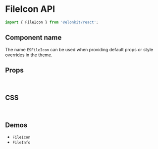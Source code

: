 
<Meta title="Components API/FileIcon" />

# FileIcon API

```js
import { FileIcon } from '@elonkit/react';
```

## Component name

The name `ESFileIcon` can be used when providing default props or style overrides in the theme.

## Props

<InterfaceTable variant="props" name="FileIconProps" />

<br />

## CSS

<InterfaceTable variant="css" name="FileIconClasses" />

<br />

## Demos

<ul>
  <li>
    <LinkTo kind="components-fileicon" story="demo">
      <code>FileIcon</code>
    </LinkTo>
  </li>
  <li>
    <LinkTo kind="components-FileInfo" story="demo">
      <code>FileInfo</code>
    </LinkTo>
  </li>
</ul>
